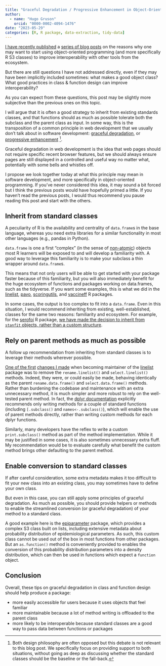 ```yaml
---
title: "Graceful Degradation / Progressive Enhancement in Object-Oriented Programming"
author:
  - name: "Hugo Gruson"
    orcid: "0000-0002-4094-1476"
date: "2023-05-29"
categories: [R, R package, data-extraction, tidy-data]
---
```


[I have recently published](https://hugogruson.fr/posts/compa-tibble/) a [series of blog posts](https://epiverse-trace.github.io/posts/s3-generic/) on the reasons why one may want to start using object-oriented programming (and more specifically R S3 classes) to improve interoperability with other tools from the ecosystem.

But there are still questions I have not addressed directly, even if they may have been implicitly included sometimes: what makes a good object class? What good practices in class & function design can improve interoperability?

As you can expect from these questions, this post may be slightly more subjective than the previous ones on this topic.

I will argue that it is often a good strategy to inherit from existing standards classes, and that functions should as much as possible tolerate both the subclass and the parent class as input. In some way, this is the transposition of a common principle in web development that we usually don't talk about in software development: [graceful degradation](https://developer.mozilla.org/en-US/docs/Glossary/Graceful_degradation), or [progressive enhancement](https://developer.mozilla.org/en-US/docs/Glossary/Progressive_Enhancement) [^1].

[^1]: Both design philosophy are often opposed but this debate is not relevant to this blog post. We specifically focus on providing support to both situations, without going as deep as discussing whether the standard classes should be the baseline or the fall-back.

Graceful degradation in web development is the idea that web pages should not require specific recent browser features, but we should always ensure pages are still displayed in a controlled and useful way no matter what, potentially with some bells and whistles off.

I propose we look together today at what this principle may mean in software development, and more specifically in object-oriented programming. If you've never considered this idea, it may sound a bit forced but I think the previous posts would have hopefully primed a little. If you haven't read the previous posts, I would thus recommend you pause reading this post and start with the others.

## Inherit from standard classes

A peculiarity of R is the availability and centrality of `data.frame`s in the base language, whereas you need extra libraries for a similar functionality in most other languages (e.g., pandas in Python).

`data.frame` is one a first "complex" (in the sense of [non-atomic](https://adv-r.hadley.nz/vectors-chap.html#atomic-vectors)) objects most R learners will be exposed to and will develop a familiarity with. A good way to leverage this familiarity is to make your subclass a thin wrapper around `data.frame`s.

This means that not only users will be able to get started with your package faster because of this familiarity, but you will also immediately benefit for the huge ecosystem of functions and packages working on data.frames, such as the tidyverse. If you want some examples, this is what we did in the [linelist](https://github.com/epiverse-trace/linelist), [pavo](https://github.com/rmaia/pavo), [scoringutils](https://github.com/epiforecasts/scoringutils), and [vaccineff](https://github.com/epiverse-trace/vaccineff) R packages.

In some cases, the output is too complex to fit into a `data.frame`. Even in this situation, I would recommend inheriting from existing, well-established, classes for the same two reasons: familiarity and ecosystem. For example, for the [serofoi](https://github.com/epiverse-trace/serofoi) R package, [we have made the decision to inherit from `stanfit` objects, rather than a custom structure](https://github.com/epiverse-trace/serofoi/pull/117).

## Rely on parent methods as much as possible

A follow up recommendation from inheriting from standard classes is to leverage their methods wherever possible.

[One of the first](https://github.com/epiverse-trace/linelist/pull/60) [changes I made](https://github.com/epiverse-trace/linelist/pull/61) when becoming maintainer of the [linelist](https://github.com/epiverse-trace/linelist) package was to remove the `rename.linelist()` and `select.linelist()` methods. Indeed, they were, or could easily be made, behaving identically as the parent `rename.data.frame()` and `select.data.frame()` methods. Rather than burdening the codebase and maintenance with an extra unnecessary method, it is much simpler and more robust to rely on the well-tested parent method. In fact, the [dplyr documentation](https://dplyr.tidyverse.org/reference/dplyr_extending.html) explicitly recommends only writing methods for a couple of standard functions (including `[.subclass()` and `names<-.subclass()`), which will enable the use of parent methods directly, rather than writing custom methods for each dplyr functions.

Similarly, many developers have the reflex to write a custom `print.subclass()` method as part of the method implementation. While it may be justified in some cases, it is also sometimes unnecessary extra fluff. My recommendation would be to evaluate carefully what benefit the custom method brings other defaulting to the parent method.

## Enable conversion to standard classes

If after careful consideration, some extra metadata makes it too difficult to fit your new class into an existing class, you may sometimes have to define your own class.

But even in this case, you can still apply some principles of graceful degradation. As much as possible, you should provide helpers or methods to enable the streamlined conversion (or graceful degradation) of your method to a standard class.

A good example here is the [epiparameter](https://github.com/epiverse-trace/epiparameter) package, which provides a complex S3 class built on lists, including extensive metadata about probability distribution of epidemiological parameters.
As such, this custom class cannot be used out of the box in most functions from other packages. But an `as.function()` method is conveniently provided to enables the conversion of this probability distribution parameters into a density distribution, which can then be used in functions which expect a `function` object.

## Conclusion

Overall, these tips on graceful degradation in class and function design should help produce a package:

- more easily accessible for users because it uses objects that feel familiar
- more maintainable because a lot of method writing is offloaded to the parent class
- more likely to be interoperable because standard classes are a good way to pass data between functions or packages
